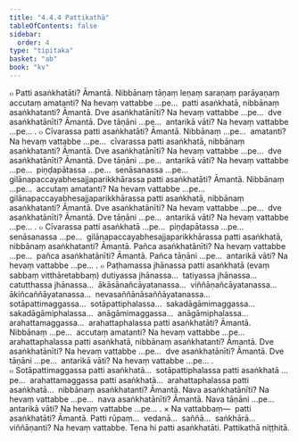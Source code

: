 ```yaml
---
title: "4.4.4 Pattikathā"
tableOfContents: false
sidebar:
  order: 4
type: "tipitaka"
basket: "ab"
book: "kv"
---
```



<DynamicBreadcrumb />

<Division number="837" book="kv">

<Paragraph number="2603" book="kv">
๐ Patti asaṅkhatāti? Āmantā. Nibbānaṃ tāṇaṃ leṇaṃ saraṇaṃ parāyaṇaṃ accutaṃ amatanti? Na hevaṃ vattabbe …pe…  patti asaṅkhatā, nibbānaṃ asaṅkhatanti? Āmantā. Dve asaṅkhatānīti? Na hevaṃ vattabbe …pe…  dve asaṅkhatānīti? Āmantā. Dve tāṇāni …pe…  antarikā vāti? Na hevaṃ vattabbe …pe… .
</Paragraph>

</Division>
<Division number="838" book="kv">

<Paragraph number="2604" book="kv">
๐ Cīvarassa patti asaṅkhatāti? Āmantā. Nibbānaṃ …pe…  amatanti? Na hevaṃ vattabbe …pe…  cīvarassa patti asaṅkhatā, nibbānaṃ asaṅkhatanti? Āmantā. Dve asaṅkhatānīti? Na hevaṃ vattabbe …pe…  dve asaṅkhatānīti? Āmantā. Dve tāṇāni …pe…  antarikā vāti? Na hevaṃ vattabbe …pe…  piṇḍapātassa …pe…  senāsanassa …pe…  gilānapaccayabhesajjaparikkhārassa patti asaṅkhatāti? Āmantā. Nibbānaṃ …pe…  accutaṃ amatanti? Na hevaṃ vattabbe …pe…  gilānapaccayabhesajjaparikkhārassa patti asaṅkhatā, nibbānaṃ asaṅkhatanti? Āmantā. Dve asaṅkhatānīti? Na hevaṃ vattabbe …pe…  dve asaṅkhatānīti? Āmantā. Dve tāṇāni …pe…  antarikā vāti? Na hevaṃ vattabbe …pe… .
</Paragraph>

<Paragraph number="2605" book="kv">
๐ Cīvarassa patti asaṅkhatā …pe…  piṇḍapātassa …pe…  senāsanassa …pe…  gilānapaccayabhesajjaparikkhārassa patti asaṅkhatā, nibbānaṃ asaṅkhatanti? Āmantā. Pañca asaṅkhatānīti? Na hevaṃ vattabbe …pe…  pañca asaṅkhatānīti? Āmantā. Pañca tāṇāni …pe…  antarikā vāti? Na hevaṃ vattabbe …pe… .
</Paragraph>

</Division>
<Division number="839" book="kv">

<Paragraph number="2606" book="kv">
๐ Paṭhamassa jhānassa patti asaṅkhatā (evaṃ sabbaṃ vitthāretabbaṃ) dutiyassa jhānassa…  tatiyassa jhānassa…  catutthassa jhānassa…  ākāsānañcāyatanassa…  viññāṇañcāyatanassa…  ākiñcaññāyatanassa…  nevasaññānāsaññāyatanassa…  sotāpattimaggassa…  sotāpattiphalassa…  sakadāgāmimaggassa…  sakadāgāmiphalassa…  anāgāmimaggassa…  anāgāmiphalassa…  arahattamaggassa…  arahattaphalassa patti asaṅkhatāti? Āmantā. Nibbānaṃ …pe…  accutaṃ amatanti? Na hevaṃ vattabbe …pe…  arahattaphalassa patti asaṅkhatā, nibbānaṃ asaṅkhatanti? Āmantā. Dve asaṅkhatānīti? Na hevaṃ vattabbe …pe…  dve asaṅkhatānīti? Āmantā. Dve tāṇāni …pe…  antarikā vāti? Na hevaṃ vattabbe …pe… .
</Paragraph>

<Paragraph number="2607" book="kv">
๐ Sotāpattimaggassa patti asaṅkhatā…  sotāpattiphalassa patti asaṅkhatā …pe…  arahattamaggassa patti asaṅkhatā…  arahattaphalassa patti asaṅkhatā…  nibbānaṃ asaṅkhatanti? Āmantā. Nava asaṅkhatānīti? Na hevaṃ vattabbe …pe…  nava asaṅkhatānīti? Āmantā. Nava tāṇāni …pe…  antarikā vāti? Na hevaṃ vattabbe …pe… .
</Paragraph>

</Division>
<Division number="840" book="kv">

<Paragraph number="2608" book="kv">
× Na vattabbaṃ—  patti asaṅkhatāti? Āmantā. Patti rūpaṃ…  vedanā…  saññā…  saṅkhārā…  viññāṇanti? Na hevaṃ vattabbe. Tena hi patti asaṅkhatāti.

</Paragraph>
</Division>

<Paragraph number="2609" type="center" book="kv">
Pattikathā niṭṭhitā.
</Paragraph>